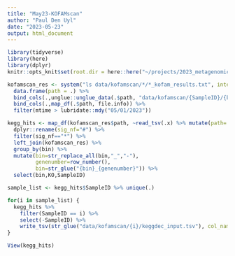 ```yaml
---
title: "May23-KOFAMscan"
author: "Paul Den Uyl"
date: "2023-05-23"
output: html_document
---
```


```r
library(tidyverse)
library(here)
library(dplyr)
knitr::opts_knit$set(root.dir = here::here("~/projects/2023_metagenomics_working_group")) 
```

```r
kofamscan_res <- system("ls data/kofamscan/*/*_kofam_results.txt", intern = TRUE) %>%
  data.frame(path = .) %>% 
  bind_cols(.,unglue::unglue_data(.$path, "data/kofamscan/{SampleID}/{bin}_kofam_results.txt")) %>% 
  bind_cols(.,map_df(.$path, file.info)) %>% 
  filter(mtime > lubridate::mdy("05/01/2023"))

kegg_hits <- map_df(kofamscan_res$path, ~read_tsv(.x) %>% mutate(path=.x), show_col_types=FALSE) %>% 
  dplyr::rename(sig_nf="#") %>%
  filter(sig_nf=="*") %>%
  left_join(kofamscan_res) %>%
  group_by(bin) %>%
  mutate(bin=str_replace_all(bin,"_","-"), 
         genenumber=row_number(),
         bin=str_glue("{bin}_{genenumber}")) %>%
  select(bin,KO,SampleID)

sample_list <- kegg_hits$SampleID %>% unique(.)

for(i in sample_list) {
  kegg_hits %>% 
    filter(SampleID == i) %>%
    select(-SampleID) %>%
    write_tsv(str_glue("data/kofamscan/{i}/keggdec_input.tsv"), col_names = FALSE)
}

View(kegg_hits)
```       


